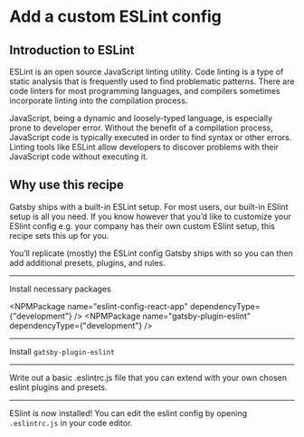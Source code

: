 # Add a custom ESLint config

## Introduction to ESLint

ESLint is an open source JavaScript linting utility. Code linting is a type of
static analysis that is frequently used to find problematic patterns. There are
code linters for most programming languages, and compilers sometimes
incorporate linting into the compilation process.

JavaScript, being a dynamic and loosely-typed language, is especially prone to
developer error. Without the benefit of a compilation process, JavaScript code
is typically executed in order to find syntax or other errors. Linting tools
like ESLint allow developers to discover problems with their JavaScript code
without executing it.

## Why use this recipe

Gatsby ships with a built-in ESLint setup. For most users,
our built-in ESlint setup is all you need. If you know however that you’d like
to customize your ESlint config e.g. your company has their own custom ESlint
setup, this recipe sets this up for you.

You’ll replicate (mostly) the ESLint config Gatsby ships with so you can then
add additional presets, plugins, and rules.

---

Install necessary packages

<NPMPackage name="eslint-config-react-app" dependencyType={"development"} />
<NPMPackage name="gatsby-plugin-eslint" dependencyType={"development"} />

---

Install `gatsby-plugin-eslint`

<GatsbyPlugin name="gatsby-plugin-eslint" />

---

Write out a basic .eslintrc.js file that you can extend with your own chosen
eslint plugins and presets.

<File
  path=".eslintrc.js"
  content='https://gist.githubusercontent.com/KyleAMathews/5c4cfa4f58cc2707094f3ae5048e72f6/raw/5a57b14ccc957c8d21c4c6b2f10bba9d179254a1/.estlintrc.js'/>

---

ESlint is now installed! You can edit the eslint config by opening
`.eslintrc.js` in your code editor.
